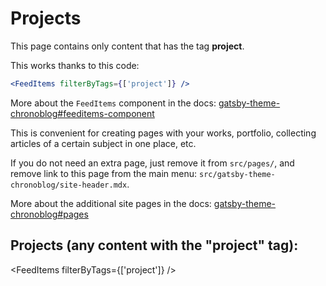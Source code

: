 # Projects

This page contains only content that has the tag **project**.

This works thanks to this code:

```jsx
<FeedItems filterByTags={['project']} />
```

More about the `FeedItems` component in the docs: [gatsby-theme-chronoblog#feeditems-component](https://github.com/Ganevru/gatsby-theme-chronoblog#feeditems-component)

This is convenient for creating pages with your works, portfolio, collecting articles of a certain subject in one place, etc.

If you do not need an extra page, just remove it from `src/pages/`, and remove link to this page from the main menu: `src/gatsby-theme-chronoblog/site-header.mdx`.

More about the additional site pages in the docs: [gatsby-theme-chronoblog#pages](https://github.com/Ganevru/gatsby-theme-chronoblog#pages)

## Projects (any content with the "project" tag):

<FeedItems filterByTags={['project']} />
